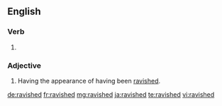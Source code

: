==English==

===Verb===
{{head|en|verb form}}

# {{en-past of|ravish}}

===Adjective===
{{head|en|adjective}}

# Having the appearance of having been [[ravished]].

[[de:ravished]]
[[fr:ravished]]
[[mg:ravished]]
[[ja:ravished]]
[[te:ravished]]
[[vi:ravished]]